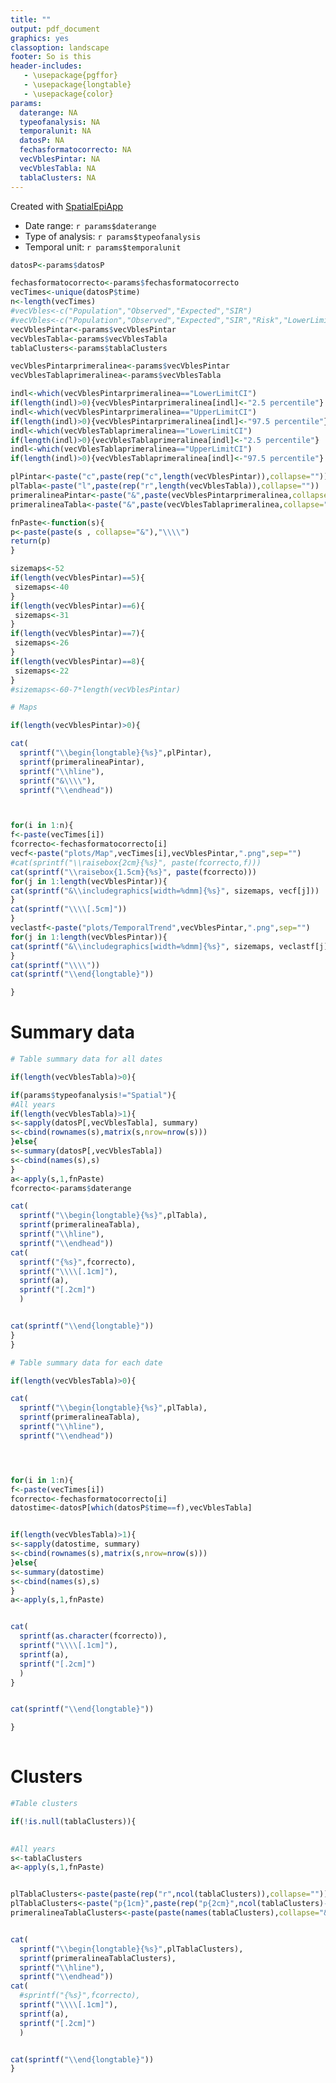 ```yaml
---
title: ""
output: pdf_document
graphics: yes
classoption: landscape
footer: So is this
header-includes:
   - \usepackage{pgffor}
   - \usepackage{longtable}
   - \usepackage{color}
params:
  daterange: NA
  typeofanalysis: NA
  temporalunit: NA
  datosP: NA
  fechasformatocorrecto: NA
  vecVblesPintar: NA
  vecVblesTabla: NA
  tablaClusters: NA
---
```


 
   
\begin{center}
\begin{huge}
Report
\end{huge}
\end{center}
Created with [SpatialEpiApp](http://Paula-Moraga.github.io/software)



* Date range: `r params$daterange`
* Type of analysis: `r params$typeofanalysis`
* Temporal unit: `r params$temporalunit`

```r

datosP<-params$datosP

fechasformatocorrecto<-params$fechasformatocorrecto
vecTimes<-unique(datosP$time)
n<-length(vecTimes)
#vecVbles<-c("Population","Observed","Expected","SIR")
#vecVbles<-c("Population","Observed","Expected","SIR","Risk","LowerLimitCI","UpperLimitCI")
vecVblesPintar<-params$vecVblesPintar
vecVblesTabla<-params$vecVblesTabla
tablaClusters<-params$tablaClusters

vecVblesPintarprimeralinea<-params$vecVblesPintar
vecVblesTablaprimeralinea<-params$vecVblesTabla

indl<-which(vecVblesPintarprimeralinea=="LowerLimitCI")
if(length(indl)>0){vecVblesPintarprimeralinea[indl]<-"2.5 percentile"}
indl<-which(vecVblesPintarprimeralinea=="UpperLimitCI")
if(length(indl)>0){vecVblesPintarprimeralinea[indl]<-"97.5 percentile"}
indl<-which(vecVblesTablaprimeralinea=="LowerLimitCI")
if(length(indl)>0){vecVblesTablaprimeralinea[indl]<-"2.5 percentile"}
indl<-which(vecVblesTablaprimeralinea=="UpperLimitCI")
if(length(indl)>0){vecVblesTablaprimeralinea[indl]<-"97.5 percentile"}

plPintar<-paste("c",paste(rep("c",length(vecVblesPintar)),collapse=""))
plTabla<-paste("l",paste(rep("r",length(vecVblesTabla)),collapse=""))
primeralineaPintar<-paste("&",paste(vecVblesPintarprimeralinea,collapse="&"),"\\\\")
primeralineaTabla<-paste("&",paste(vecVblesTablaprimeralinea,collapse="&"),"\\\\")

fnPaste<-function(s){
p<-paste(paste(s , collapse="&"),"\\\\")
return(p)
} 

sizemaps<-52
if(length(vecVblesPintar)==5){
 sizemaps<-40
}
if(length(vecVblesPintar)==6){
 sizemaps<-31
}
if(length(vecVblesPintar)==7){
 sizemaps<-26
}
if(length(vecVblesPintar)==8){
 sizemaps<-22
}
#sizemaps<-60-7*length(vecVblesPintar)


```

```r
# Maps

if(length(vecVblesPintar)>0){

cat(
  sprintf("\\begin{longtable}{%s}",plPintar),
  sprintf(primeralineaPintar),
  sprintf("\\hline"),
  sprintf("&\\\\"),
  sprintf("\\endhead"))



for(i in 1:n){
f<-paste(vecTimes[i])
fcorrecto<-fechasformatocorrecto[i]
vecf<-paste("plots/Map",vecTimes[i],vecVblesPintar,".png",sep="")
#cat(sprintf("\\raisebox{2cm}{%s}", paste(fcorrecto,f)))
cat(sprintf("\\raisebox{1.5cm}{%s}", paste(fcorrecto)))
for(j in 1:length(vecVblesPintar)){
cat(sprintf("&\\includegraphics[width=%dmm]{%s}", sizemaps, vecf[j]))
}
cat(sprintf("\\\\[.5cm]")) 
}
veclastf<-paste("plots/TemporalTrend",vecVblesPintar,".png",sep="")
for(j in 1:length(vecVblesPintar)){
cat(sprintf("&\\includegraphics[width=%dmm]{%s}", sizemaps, veclastf[j]))
}
cat(sprintf("\\\\")) 
cat(sprintf("\\end{longtable}"))

}
```





\newpage


# Summary data

```r
# Table summary data for all dates

if(length(vecVblesTabla)>0){

if(params$typeofanalysis!="Spatial"){
#All years
if(length(vecVblesTabla)>1){
s<-sapply(datosP[,vecVblesTabla], summary)
s<-cbind(rownames(s),matrix(s,nrow=nrow(s)))
}else{
s<-summary(datosP[,vecVblesTabla])
s<-cbind(names(s),s)
}
a<-apply(s,1,fnPaste)
fcorrecto<-params$daterange

cat(
  sprintf("\\begin{longtable}{%s}",plTabla),
  sprintf(primeralineaTabla),
  sprintf("\\hline"),
  sprintf("\\endhead"))
cat(
  sprintf("{%s}",fcorrecto),
  sprintf("\\\\[.1cm]"),
  sprintf(a),
  sprintf("[.2cm]")
  )


cat(sprintf("\\end{longtable}"))
}
}
```


```r
# Table summary data for each date

if(length(vecVblesTabla)>0){

cat(
  sprintf("\\begin{longtable}{%s}",plTabla),
  sprintf(primeralineaTabla),
  sprintf("\\hline"),
  sprintf("\\endhead"))




for(i in 1:n){
f<-paste(vecTimes[i])
fcorrecto<-fechasformatocorrecto[i]
datostime<-datosP[which(datosP$time==f),vecVblesTabla]


if(length(vecVblesTabla)>1){
s<-sapply(datostime, summary)
s<-cbind(rownames(s),matrix(s,nrow=nrow(s)))
}else{
s<-summary(datostime)
s<-cbind(names(s),s)
}
a<-apply(s,1,fnPaste)


cat(
  sprintf(as.character(fcorrecto)),
  sprintf("\\\\[.1cm]"),
  sprintf(a),
  sprintf("[.2cm]")
  )
}


cat(sprintf("\\end{longtable}"))

}
      
```

\newpage


# Clusters

```r
#Table clusters

if(!is.null(tablaClusters)){

  
#All years
s<-tablaClusters
a<-apply(s,1,fnPaste)


plTablaClusters<-paste(paste(rep("r",ncol(tablaClusters)),collapse=""))
plTablaClusters<-paste("p{1cm}",paste(rep("p{2cm}",ncol(tablaClusters)-2),collapse=""),"p{6cm}")
primeralineaTablaClusters<-paste(paste(names(tablaClusters),collapse="&"),"\\\\")


cat(
  sprintf("\\begin{longtable}{%s}",plTablaClusters),
  sprintf(primeralineaTablaClusters),
  sprintf("\\hline"),
  sprintf("\\endhead"))
cat(
  #sprintf("{%s}",fcorrecto),
  sprintf("\\\\[.1cm]"),
  sprintf(a),
  sprintf("[.2cm]")
  )


cat(sprintf("\\end{longtable}"))
}

```



